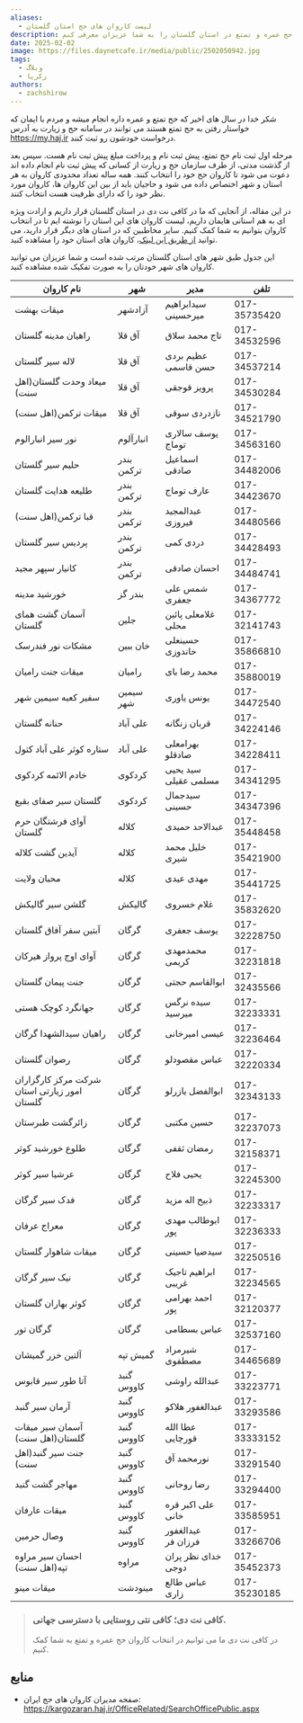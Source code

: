 ```yaml
---
aliases:
  - لیست کاروان های حج استان گلستان
description: در این مقاله قصد دارم تا کاروان های فعال حج عمره و تمتع در استان گلستان را به شما عزیزان معرفی کنم.
date: 2025-02-02
image: https://files.daynetcafe.ir/media/public/2502050942.jpg
tags:
  - وبلاگ
  - زکریا
authors:
  - zachshirow
---
```


شکر خدا در سال های اخیر که حج تمتع و عمره داره انجام میشه و مردم با ایمان که خواستار رفتن به حج تمتع هستند می توانند در سامانه حج و زیارت به آدرس https://my.haj.ir درخواست خودشون رو ثبت کنند. 

مرحله اول ثبت نام حج تمتع، پیش ثبت نام و پرداخت مبلغ پیش ثبت نام هست. سپس بعد از گذشت مدتی، از طرف سازمان حج و زیارت از کسانی که پیش ثبت نام انجام داده اند دعوت می شود تا کاروان حج خود را انتخاب کنند. همه ساله تعداد محدودی کاروان به هر استان و شهر اختصاص داده می شود و حاجیان باید از بین این کاروان ها، کاروان مورد نظر خود را که دارای ظرفیت هست انتخاب کنند. 

در این مقاله، از آنجایی که ما در کافی نت دی در استان گلستان قرار داریم و ارادت ویژه ای به هم استانی هایمان داریم، لیست کاروان های این استان را نوشته ایم تا در انتخاب کاروان بتوانیم به شما کمک کنیم. سایر مخاطبین که در استان های دیگر قرار دارید، می توانید [از طریق این لینک](https://kargozaran.haj.ir/OfficeRelated/SearchOfficePublic.aspx)، کاروان های استان خود را مشاهده کنید.  

این جدول طبق شهر های استان گلستان مرتب شده است و شما عزیزان می توانید کاروان های شهر خودتان را به صورت تفکیک شده مشاهده کنید. 

|نام کاروان|شهر|مدیر|تلفن|
|---|---|---|---|
|میقات بهشت|آزادشهر|سیدابراهیم میرحسینی|017-35735420|
|راهیان مدینه گلستان|آق قلا|تاج محمد سلاق|017-34532596|
|لاله سیر گلستان|آق قلا|عظیم بردی حسن قاسمی|017-34537214|
|میعاد وحدت گلستان(اهل سنت)|آق قلا|پرویز قوجقی|017-34530284|
|میقات ترکمن(اهل سنت)|آق قلا|نازدردی سوقی|017-34521790|
|نور سیر انبارالوم|انبارآلوم|یوسف سالاری توماج|017-34563160|
|حلیم سیر گلستان|بندر ترکمن|اسماعیل صادقی|017-34482006|
|طلیعه هدایت گلستان|بندر ترکمن|عارف توماج|017-34423670|
|قبا ترکمن(اهل سنت)|بندر ترکمن|عبدالمجید فیروزی|017-34480566|
|پردیس سیر گلستان|بندر ترکمن|دردی کمی|017-34428493|
|کانیار س‍پهر مجید|بندر ترکمن|احسان صادقی|017-34484741|
|خورشید مدینه|بندر گز|شمس علی جعفری|017-34367772|
|آسمان گشت همای گلستان|جلین|غلامعلی پائین محلی|017-32141743|
|مشکات نور فندرسک|خان ببین|حسینعلی خاندوزی|017-35866810|
|میقات جنت رامیان|رامیان|محمد رضا بای|017-35880019|
|سفیر کعبه سیمین شهر|سیمین شهر|یونس یاوری|017-34472540|
|حنانه گلستان|علی آباد|قربان زنگانه|017-34224146|
|ستاره کوثر علی آباد کتول|علی آباد|بهرامعلی صادقلو|017-34228411|
|خادم الائمه کردکوی|کردکوی|سید یحیی مسلمی عقیلی|017-34341295|
|گلستان سیر صفای بقیع|کردکوی|سیدجمال حسینی|017-34347396|
|آوای فرشتگان حرم گلستان|کلاله|عبدالاحد حمیدی|017-35448458|
|آیدین گشت کلاله|کلاله|خلیل محمد شیری|017-35421900|
|محبان ولایت|کلاله|مهدی عیدی|017-35441725|
|گلشن سیر گالیکش|گالیکش|غلام خسروی|017-35832620|
|آبتین سفر آفاق گلستان|گرگان|یوسف جعفری|017-32228750|
|آوای اوج پرواز هیرکان|گرگان|محمدمهدی کریمی|017-32231818|
|جنت پیمان گلستان|گرگان|ابوالقاسم حجتی|017-32435566|
|جهانگرد کوچک هستی|گرگان|سیده نرگس میرسید|017-32233331|
|راهیان سیدالشهدا گرگان|گرگان|عیسی امیرخانی|017-32236464|
|رضوان گلستان|گرگان|عباس مقصودلو|017-32220334|
|شرکت مرکز کارگزاران امور زیارتی استان گلستان|گرگان|ابوالفضل یازرلو|017-32343133|
|زائرگشت طبرستان|گرگان|حسین مکتبی|017-32237073|
|طلوع خورشید کوثر|گرگان|رمضان ثقفی|017-32158371|
|عرشیا سیر کوثر|گرگان|یحیی فلاح|017-32245300|
|فدک سیر گرگان|گرگان|ذبیح اله مزید|017-32233317|
|معراج عرفان|گرگان|ابوطالب مهدی پور|017-32236333|
|میقات شاهوار گلستان|گرگان|سیدضیا حسینی|017-32250516|
|نیک سیر گرگان|گرگان|ابراهیم تاجیک غریبی|017-32234565|
|کوثر بهاران گلستان|گرگان|احمد بهرامی پور|017-32120377|
|گرگان تور|گرگان|عباس بسطامی|017-32537160|
|آلتین خزر گمیشان|گمیش تپه|شیرمراد مصطفوی|017-34465689|
|آتا طور سیر قابوس|گنبد کاووس|عبدالله راوشی|017-33223771|
|آرمان سیر گنبد|گنبد کاووس|عبدالغفور هلاکو|017-33293586|
|آسمان سیر میقات گلستان(اهل سنت)|گنبد کاووس|عطا الله قورچایی|017-33333152|
|جنت سیر گنبد(اهل سنت)|گنبد کاووس|نورمحمد آق|017-33291540|
|مهاجر گشت گنبد|گنبد کاووس|رضا روحانی|017-33294400|
|میقات عارفان|گنبد کاووس|علی اکبر قره خانی|017-33585951|
|وصال حرمین|گنبد کاووس|عبدالغفور فرزان فر|017-33266706|
|احسان سیر مراوه تپه(اهل سنت)|مراوه|خدای نظر پران دوجی|017-35452373|
|میقات مینو|مینودشت|عباس طالع زاری|017-35230185|


> ### کافی نت دی؛ کافی نتی روستایی با دسترسی جهانی. 
> 
> در کافی نت دی ما می توانیم در انتخاب کاروان حج عمره و تمتع به شما کمک کنیم. 
> 

<BlogCardLink id="haj-signup" collection="services" />

## منابع

- صفحه مدیران کاروان های حج ایران: https://kargozaran.haj.ir/OfficeRelated/SearchOfficePublic.aspx

